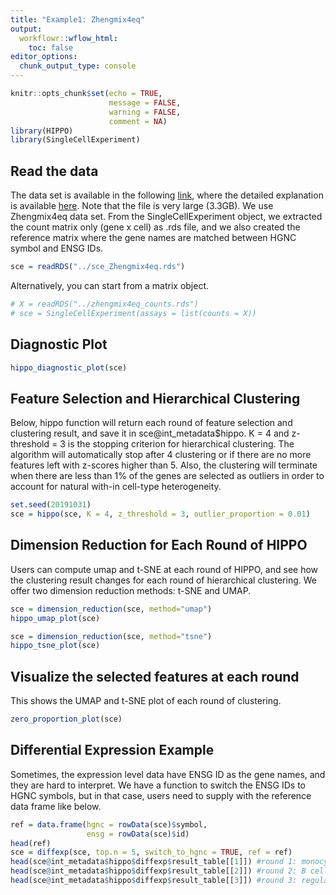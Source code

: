 ```yaml
---
title: "Example1: Zhengmix4eq"
output:
  workflowr::wflow_html:
    toc: false
editor_options:
  chunk_output_type: console
---
```

```r
knitr::opts_chunk$set(echo = TRUE,
                      message = FALSE,
                      warning = FALSE,
                      comment = NA)
library(HIPPO)
library(SingleCellExperiment)
```

## Read the data

The data set is available in the following [link](http://imlspenticton.uzh.ch/robinson_lab/DuoClustering2018/DuoClustering2018.tar.gz), where the detailed explanation is available [here](https://github.com/markrobinsonuzh/scRNAseq_clustering_comparison). Note that the file is very large (3.3GB). We use Zhengmix4eq data set. From the SingleCellExperiment object, we extracted the count matrix only (gene x cell) as .rds file, and we also created the reference matrix where the gene names are matched between HGNC symbol and ENSG IDs. 

```r
sce = readRDS("../sce_Zhengmix4eq.rds")
```

Alternatively, you can start from a matrix object.

```r
# X = readRDS("../zhengmix4eq_counts.rds")
# sce = SingleCellExperiment(assays = list(counts = X))
```

## Diagnostic Plot

```r
hippo_diagnostic_plot(sce)
```

## Feature Selection and Hierarchical Clustering

Below, hippo function will return each round of feature selection and clustering result, and save it in sce@int_metadata$hippo. K = 4 and z-threshold = 3 is the stopping criterion for hierarchical clustering. The algorithm will automatically stop after 4 clustering or if there are no more features left with z-scores higher than 5. Also, the clustering will terminate when there are less than 1\% of the genes are selected as outliers in order to account for natural with-in cell-type heterogeneity.

```r
set.seed(20191031)
sce = hippo(sce, K = 4, z_threshold = 3, outlier_proportion = 0.01)
```

## Dimension Reduction for Each Round of HIPPO

Users can compute umap and t-SNE at each round of HIPPO, and see how the clustering result changes for each round of hierarchical clustering. We offer two dimension reduction methods: t-SNE and UMAP.

```r
sce = dimension_reduction(sce, method="umap")
hippo_umap_plot(sce)
```

```r
sce = dimension_reduction(sce, method="tsne")
hippo_tsne_plot(sce)
```

## Visualize the selected features at each round

This shows the UMAP and t-SNE plot of each round of clustering. 

```r
zero_proportion_plot(sce)
```

## Differential Expression Example

Sometimes, the expression level data have ENSG ID as the gene names, and they are hard to interpret. We have a function to switch the ENSG IDs to HGNC symbols, but in that case, users need to supply with the reference data frame like below.

```r
ref = data.frame(hgnc = rowData(sce)$symbol,
                 ensg = rowData(sce)$id)
head(ref)
sce = diffexp(sce, top.n = 5, switch_to_hgnc = TRUE, ref = ref)
head(sce@int_metadata$hippo$diffexp$result_table[[1]]) #round 1: monocytes
head(sce@int_metadata$hippo$diffexp$result_table[[2]]) #round 2: B cells
head(sce@int_metadata$hippo$diffexp$result_table[[3]]) #round 3: regulatory T cells
```


